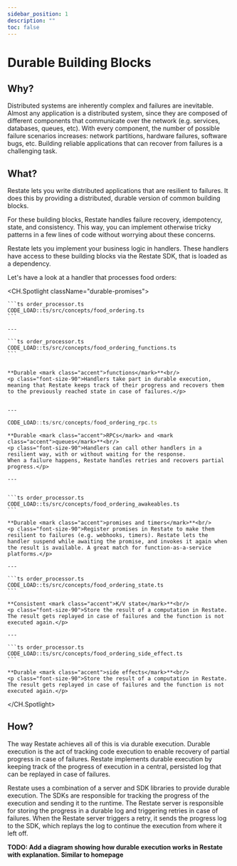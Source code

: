 ```yaml
---
sidebar_position: 1
description: ""
toc: false
---
```




# Durable Building Blocks

## Why?
Distributed systems are inherently complex and failures are inevitable.
Almost any application is a distributed system, since they are composed of different components that communicate over the network (e.g. services, databases, queues, etc).
With every component, the number of possible failure scenarios increases: network partitions, hardware failures, software bugs, etc.
Building reliable applications that can recover from failures is a challenging task.

## What?
Restate lets you write distributed applications that are resilient to failures.
It does this by providing a distributed, durable version of common building blocks.

For these building blocks, Restate handles failure recovery, idempotency, state, and consistency.
This way, you can implement otherwise tricky patterns in a few lines of code without worrying about these concerns.

Restate lets you implement your business logic in handlers.
These handlers have access to these building blocks via the Restate SDK, that is loaded as a dependency.

Let's have a look at a handler that processes food orders:

<CH.Spotlight className="durable-promises">

    ```ts order_processor.ts
    CODE_LOAD::ts/src/concepts/food_ordering.ts
    ```

    ---

    ```ts order_processor.ts
    CODE_LOAD::ts/src/concepts/food_ordering_functions.ts
    ```


    **Durable <mark class="accent">functions</mark>**<br/>
    <p class="font-size-90">Handlers take part in durable execution, meaning that Restate keeps track of their progress and recovers them to the previously reached state in case of failures.</p>


    ---

```ts order_processor.ts
CODE_LOAD::ts/src/concepts/food_ordering_rpc.ts
```



    **Durable <mark class="accent">RPCs</mark> and <mark class="accent">queues</mark>**<br/>
    <p class="font-size-90">Handlers can call other handlers in a resilient way, with or without waiting for the response.
    When a failure happens, Restate handles retries and recovers partial progress.</p>

    ---


    ```ts order_processor.ts
    CODE_LOAD::ts/src/concepts/food_ordering_awakeables.ts
    ```

    **Durable <mark class="accent">promises and timers</mark>**<br/>
    <p class="font-size-90">Register promises in Restate to make them resilient to failures (e.g. webhooks, timers). Restate lets the handler suspend while awaiting the promise, and invokes it again when the result is available. A great match for function-as-a-service platforms.</p>

    ---

    ```ts order_processor.ts
    CODE_LOAD::ts/src/concepts/food_ordering_state.ts
    ```

    **Consistent <mark class="accent">K/V state</mark>**<br/>
    <p class="font-size-90">Store the result of a computation in Restate. The result gets replayed in case of failures and the function is not executed again.</p>

    ---

    ```ts order_processor.ts
    CODE_LOAD::ts/src/concepts/food_ordering_side_effect.ts
    ```

    **Durable <mark class="accent">side effects</mark>**<br/>
    <p class="font-size-90">Store the result of a computation in Restate. The result gets replayed in case of failures and the function is not executed again.</p>

</CH.Spotlight>

## How?
The way Restate achieves all of this is via durable execution.
Durable execution is the act of tracking code execution to enable recovery of partial progress in case of failures.
Restate implements durable execution by keeping track of the progress of execution in a central, persisted log that can be replayed in case of failures.

Restate uses a combination of a server and SDK libraries to provide durable execution.
The SDKs are responsible for tracking the progress of the execution and sending it to the runtime.
The Restate server is responsible for storing the progress in a durable log and triggering retries in case of failures.
When the Restate server triggers a retry, it sends the progress log to the SDK, which replays the log to continue the execution from where it left off.

**TODO: Add a diagram showing how durable execution works in Restate with explanation. Similar to homepage**
